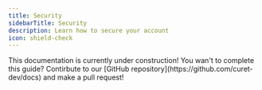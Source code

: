 ```yaml
---
title: Security
sidebarTitle: Security
description: Learn how to secure your account
icon: shield-check
---
```


<Warning>
    This documentation is currently under construction! You wan't to complete this guide? Contirbute to our [GitHub repository](https://github.com/curet-dev/docs) and make a pull request!
</Warning>